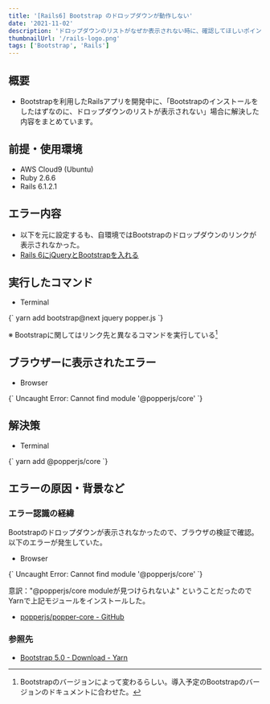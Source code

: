 ```yaml
---
title: '[Rails6] Bootstrap のドロップダウンが動作しない'
date: '2021-11-02'
description: 'ドロップダウンのリストがなぜか表示されない時に、確認してほしいポイントをまとめました。'
thumbnailUrl: '/rails-logo.png'
tags: ['Bootstrap', 'Rails']
---
```


## 概要
- Bootstrapを利用したRailsアプリを開発中に、「Bootstrapのインストールをしたはずなのに、ドロップダウンのリストが表示されない」場合に解決した内容をまとめています。

## 前提・使用環境
- AWS Cloud9 (Ubuntu)
- Ruby 2.6.6
- Rails 6.1.2.1
## エラー内容
- 以下を元に設定するも、自環境ではBootstrapのドロップダウンのリンクが表示されなかった。
- <u><a href="https://qiita.com/kazutosato/items/d47b7705ee545de4cb1a">Rails 6にjQueryとBootstrapを入れる</a></u>

## 実行したコマンド
- Terminal
<SyntaxHighlighter language="shellscript">
  {`
    yarn add bootstrap@next jquery popper.js
  `}
</SyntaxHighlighter>

※ Bootstrapに関してはリンク先と異なるコマンドを実行している[^1]

## ブラウザーに表示されたエラー

- Browser
<SyntaxHighlighter language="shellscript">
  {`
    Uncaught Error: Cannot find module '@popperjs/core'
  `}
</SyntaxHighlighter>

## 解決策
- Terminal
<SyntaxHighlighter language="shellscript">
  {`
    yarn add @popperjs/core
  `}
</SyntaxHighlighter>

## エラーの原因・背景など
### エラー認識の経緯
Bootstrapのドロップダウンが表示されなかったので、ブラウザの検証で確認。以下のエラーが発生していた。

- Browser
<SyntaxHighlighter language="shellscript">
  {`
    Uncaught Error: Cannot find module '@popperjs/core'
  `}
</SyntaxHighlighter>

意訳："@popperjs/core moduleが見つけられないよ"
ということだったのでYarnで上記モジュールをインストールした。
- <u><a href="https://github.com/popperjs/popper-core">popperjs/popper-core - GitHub</a></u>

### 参照先
- <u><a href="https://getbootstrap.com/docs/5.0/getting-started/download/">Bootstrap 5.0 - Download - Yarn</a></u>

[^1]: Bootstrapのバージョンによって変わるらしい。導入予定のBootstrapのバージョンのドキュメントに合わせた。

